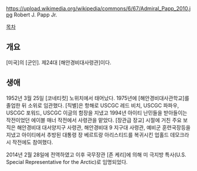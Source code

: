 https://upload.wikimedia.org/wikipedia/commons/6/67/Admiral_Papp_2010.jpg
Robert J. Papp Jr.

[[목차]]
== 개요 ==
[미국]의 [군인]. 제24대 [해안경비대사령관]이다.

== 생애 ==
1952년 3월 25일 [코네티컷] 노위치에서 태어났다. 1975년에 [해안경비대사관학교]를 졸업한 뒤 소위로 임관했다. [직별]은 항해로 USCGC 레드 비치, USCGC 파파우, USCGC 포워드, USCGC 이글의 함장을 지냈고 1994년 아이티 난민들을 받아들이는 작전이었던 에이블 매너 작전에서 사령관을 맡았다. [장관급 장교] 시절에 거친 주요 보직은 해안경비대 대서양지구 사령관, 해안경비대 9 지구대 사령관, 예비군 훈련국장등을 지냈고 아이티에서 추방된 대통령 장 베르트랑 아리스티드를 복귀시킨 업홀드 데모크라시 작전에도 참여했다.

2014년 2월 28일에 전역하였고 이후 국무장관 [존 케리]에 의해 미 극지방 특사(U.S. Special Representative for the Arctic)로 임명되었다.
